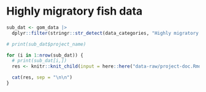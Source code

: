 
# Highly migratory fish data

```r
sub_dat <- gom_data |>
  dplyr::filter(stringr::str_detect(data_categories, "Highly migratory fish"))

# print(sub_dat$project_name)

for (i in 1:nrow(sub_dat)) {
  # print(sub_dat[i,])
  res <- knitr::knit_child(input = here::here("data-raw/project-doc.Rmd"), quiet = TRUE)

  cat(res, sep = "\n\n")
}
```
